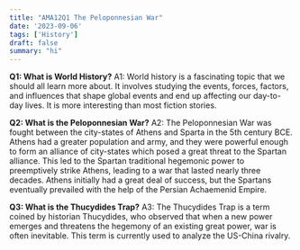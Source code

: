 ---
title: "AMA12Q1 The Peloponnesian War"
date: '2023-09-06'
tags: ['History']
draft: false
summary: "hi"
---

**Q1: What is World History?**
A1: World history is a fascinating topic that we should all learn more about. It involves studying the events, forces, factors, and influences that shape global events and end up affecting our day-to-day lives. It is more interesting than most fiction stories. 

**Q2: What is the Peloponnesian War?**
A2: The Peloponnesian War was fought between the city-states of Athens and Sparta in the 5th century BCE. Athens had a greater population and army, and they were powerful enough to form an alliance of city-states which posed a great threat to the Spartan alliance. This led to the Spartan traditional hegemonic power to preemptively strike Athens, leading to a war that lasted nearly three decades. Athens initially had a great deal of success, but the Spartans eventually prevailed with the help of the Persian Achaemenid Empire.

**Q3: What is the Thucydides Trap?**
A3: The Thucydides Trap is a term coined by historian Thucydides, who observed that when a new power emerges and threatens the hegemony of an existing great power, war is often inevitable. This term is currently used to analyze the US-China rivalry. 


